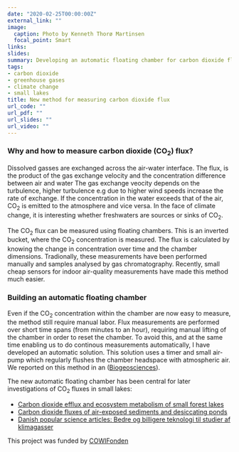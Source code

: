 ```yaml
---
date: "2020-02-25T00:00:00Z"
external_link: ""
image: 
  caption: Photo by Kenneth Thorø Martinsen
  focal_point: Smart
links:
slides: 
summary: Developing an automatic floating chamber for carbon dioxide flux measurements
tags:
- carbon dioxide
- greenhouse gases
- climate change
- small lakes
title: New method for measuring carbon dioxide flux
url_code: ""
url_pdf: ""
url_slides: ""
url_video: ""
---
```


### Why and how to measure carbon dioxide (CO~2~) flux?

Dissolved gasses are exchanged across the air-water interface. The flux, is the product of the gas exchange velocity and the concentration difference between air and water The gas exchange veocity depends on the turbulence, higher turbulence e.g due to higher wind speeds increase the rate of exchange. If the concentration in the water exceeds that of the air, CO~2~ is emitted to the atmosphere and vice versa. In the face of climate change, it is interesting whether freshwaters are sources or sinks of CO~2~.  

The CO~2~ flux can be measured using floating chambers. This is an inverted bucket, where the CO~2~ concentration is measured. The flux is calculated by knowing the change in concentration over time and the chamber dimensions. Tradionally, these measurements have been performed manually and samples analysed by gas chromatography. Recently, small cheap sensors for indoor air-quality measurements have made this method much easier. 

### Building an automatic floating chamber

Even if the CO~2~ concentration within the chamber are now easy to measure, the method still require manual labor. Flux measurements are performed over short time spans (from minutes to an hour), requiring manual lifting of the chamber in order to reset the chamber. To avoid this, and at the same time enabling us to do continous measurements automatically, I have developed an automatic solution. This solution uses a timer and small air-pump which regularly flushes the chamber headspace with atmospheric air. We reported on this method in an  ([Biogeosciences](https://www.biogeosciences.net/15/5565/2018/)).  

The new automatic floating chamber has been central for later investigations of CO~2~ fluxes in small lakes:  

* [Carbon dioxide efflux and ecosystem metabolism of small forest lakes](https://link.springer.com/article/10.1007/s00027-019-0682-8)  
* [Carbon dioxide fluxes of air-exposed sediments and desiccating ponds](https://link.springer.com/article/10.1007/s10533-019-00579-0)  
* [Danish popular science articles: Bedre og billigere teknologi til studier af klimagasser](http://www.vand-og-jord.dk/vj218.htm)  

This project was funded by [COWIFonden]()
